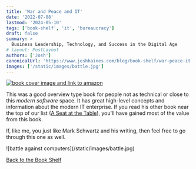 ```yaml
---
title: 'War and Peace and IT'
date: '2022-07-08'
lastmod: '2024-05-10'
tags: ['book-shelf', 'it', 'bureaucracy']
draft: false
summary: >
  Business Leadership, Technology, and Success in the Digital Age
# layout: PostLayout
authors: ['Josh']
canonicalUrl: 'https://www.joshhaines.com/blog/book-shelf/war-peace-it'
images: ['/static/images/battle.jpg']
---
```


<div className="mx-auto w-1/3">
  <a href="https://www.amazon.com/War-Peace-Business-Leadership-Technology/dp/1942788711">
    <img
      alt="book cover image and link to amazon"
      src="https://m.media-amazon.com/images/I/41U04j56wZL._SY445_SX342_.jpg"
    />
  </a>
</div>

This was a good overview type book for people not as technical or close to this _modern software_ space. It has great high-level concepts and information about the modern IT enterprise. If you read his other book near the top of our list ([A Seat at the Table](/blog/book-shelf/seat-at-the-table)), you'll have gained most of the value from this book.

If, like me, you just like Mark Schwartz and his writing, then feel free to go through this one as well.

<div className="-mx-2 flex flex-wrap justify-center overflow-hidden xl:-mx-2">
  <div className="my-1 w-full overflow-hidden px-2 xl:my-1 xl:w-3/4 xl:px-2">
    ![battle against computers](/static/images/battle.jpg)
  </div>
</div>

[Back to the Book Shelf](/blog/book-shelf)
